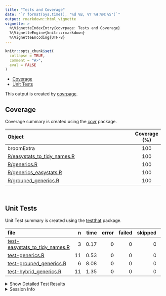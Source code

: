 ```yaml
---
title: "Tests and Coverage"
date: "`r format(Sys.time(), '%d %B, %Y %H:%M:%S')`"
output: rmarkdown::html_vignette
vignette: >
  %\VignetteIndexEntry{covrpage: Tests and Coverage}
  %\VignetteEngine{knitr::rmarkdown}
  %\VignetteEncoding{UTF-8}
---
```

  
```r
knitr::opts_chunk$set(
  collapse = TRUE,
  comment = "#>",
  eval = FALSE
)
```

<!--- Placeholder for tests/README.md Do Not Edit--->
  - [Coverage](#coverage)
  - [Unit Tests](#unit-tests)

This output is created by
[covrpage](https://github.com/metrumresearchgroup/covrpage).

## Coverage

Coverage summary is created using the
[covr](https://github.com/r-lib/covr) package.

| Object                                                           | Coverage (%) |
| :--------------------------------------------------------------- | :----------: |
| broomExtra                                                       |     100      |
| [R/easystats\_to\_tidy\_names.R](https://github.com/IndrajeetPatil/broomExtra/tree/master/R/easystats_to_tidy_names.R) |     100      |
| [R/generics.R](https://github.com/IndrajeetPatil/broomExtra/tree/master/R/generics.R)                                  |     100      |
| [R/generics\_easystats.R](https://github.com/IndrajeetPatil/broomExtra/tree/master/R/generics_easystats.R)             |     100      |
| [R/grouped\_generics.R](https://github.com/IndrajeetPatil/broomExtra/tree/master/R/grouped_generics.R)                 |     100      |

<br>

## Unit Tests

Unit Test summary is created using the
[testthat](https://github.com/r-lib/testthat) package.

| file                                                                         |  n | time | error | failed | skipped | warning |
| :--------------------------------------------------------------------------- | -: | ---: | ----: | -----: | ------: | ------: |
| [test-easystats\_to\_tidy\_names.R](https://github.com/IndrajeetPatil/broomExtra/tree/master/tests/testthat/test-easystats_to_tidy_names.R) |  3 | 0.17 |     0 |      0 |       0 |       0 |
| [test-generics.R](https://github.com/IndrajeetPatil/broomExtra/tree/master/tests/testthat/test-generics.R)                                  | 11 | 0.53 |     0 |      0 |       0 |       0 |
| [test-grouped\_generics.R](https://github.com/IndrajeetPatil/broomExtra/tree/master/tests/testthat/test-grouped_generics.R)                 |  6 | 8.08 |     0 |      0 |       0 |       0 |
| [test-hybrid\_generics.R](https://github.com/IndrajeetPatil/broomExtra/tree/master/tests/testthat/test-hybrid_generics.R)                   | 11 | 1.35 |     0 |      0 |       0 |       0 |

<details closed>

<summary> Show Detailed Test Results </summary>

| file                                                                             | context                    |                     test                     | status |  n | time |
| :------------------------------------------------------------------------------- | :------------------------- | :------------------------------------------: | :----- | -: | ---: |
| [test-easystats\_to\_tidy\_names.R](https://github.com/IndrajeetPatil/broomExtra/tree/master/tests/testthat/test-easystats_to_tidy_names.R#L12) | easystats\_to\_tidy\_names | easystats\_to\_tidy\_names works as expected | PASS   |  3 | 0.17 |
| [test-generics.R](https://github.com/IndrajeetPatil/broomExtra/tree/master/tests/testthat/test-generics.R#L13_L15)                              | generics work              |                `tidy()` works                | PASS   |  5 | 0.20 |
| [test-generics.R](https://github.com/IndrajeetPatil/broomExtra/tree/master/tests/testthat/test-generics.R#L49_L51)                              | generics work              |               `glance()` works               | PASS   |  3 | 0.25 |
| [test-generics.R](https://github.com/IndrajeetPatil/broomExtra/tree/master/tests/testthat/test-generics.R#L75_L77)                              | generics work              |              `augment()` works               | PASS   |  3 | 0.08 |
| [test-grouped\_generics.R](https://github.com/IndrajeetPatil/broomExtra/tree/master/tests/testthat/test-grouped_generics.R#L20)                 | grouped\_generics works    |            `grouped_tidy()` works            | PASS   |  2 | 3.30 |
| [test-grouped\_generics.R](https://github.com/IndrajeetPatil/broomExtra/tree/master/tests/testthat/test-grouped_generics.R#L50)                 | grouped\_generics works    |           `grouped_glance()` works           | PASS   |  2 | 2.17 |
| [test-grouped\_generics.R](https://github.com/IndrajeetPatil/broomExtra/tree/master/tests/testthat/test-grouped_generics.R#L79)                 | grouped\_generics works    |          `grouped_augment()` works           | PASS   |  2 | 2.61 |
| [test-hybrid\_generics.R](https://github.com/IndrajeetPatil/broomExtra/tree/master/tests/testthat/test-hybrid_generics.R#L12_L15)               | hybrid\_generics           |             hybrid methods works             | PASS   | 11 | 1.35 |

</details>

<details>

<summary> Session Info </summary>

| Field    | Value                            |
| :------- | :------------------------------- |
| Version  | R version 3.6.2 (2019-12-12)     |
| Platform | x86\_64-w64-mingw32/x64 (64-bit) |
| Running  | Windows 10 x64 (build 16299)     |
| Language | English\_United States           |
| Timezone | Europe/Berlin                    |

| Package  | Version |
| :------- | :------ |
| testthat | 2.3.1   |
| covr     | 3.4.0   |
| covrpage | 0.0.70  |

</details>

<!--- Final Status : pass --->
